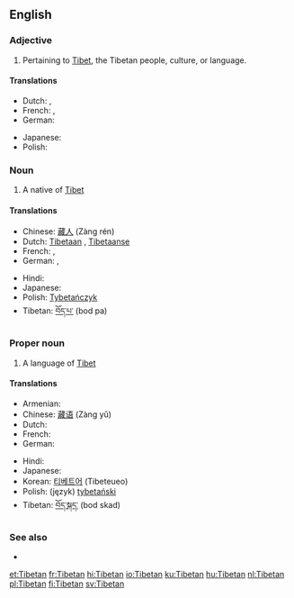 ==English==

===Adjective===
{{en-adj|-}}

# Pertaining to [[Tibet]], the Tibetan people, culture, or language.

====Translations====
{{trans-top|pertaining to Tibet}}
* Dutch: {{t+|nl|Tibetaans}}, {{t|nl|Tibetaanse}}
* French: {{t+|fr|tibétain|m}}, {{t+|fr|tibétaine|f}}
* German: {{t-|de|tibetisch}}
{{trans-mid}}
* Japanese: {{t|ja|チベットの|tr=Chibetto no|sc=Jpan}}
* Polish: {{t+|pl|tybetański|m}}
{{trans-bottom}}

===Noun===
{{en-noun}}

# A native of [[Tibet]]

====Translations====
{{trans-top|a person}}
* Chinese: [[藏人]] (Zàng rén)
* Dutch: [[Tibetaan]] {{m}}, [[Tibetaanse]] {{f}}
* French: {{t+|fr|Tibétain|m}}, {{t+|fr|Tibétaine|f}}
* German: {{t-|de|Tibeter|m}}, {{t-|de|Tibeterin|f}}
{{trans-mid}}
* Hindi: {{t+|hi|तिब्बती|sc=Deva|xs=Hindi}}
* Japanese: {{t|ja|チベット人|tr=Chibetto jin|sc=Jpan}}
* Polish: [[Tybetańczyk]] {{m}}
* Tibetan: [[བོད་པ་]] (bod pa)
{{trans-bottom}}

===Proper noun===
{{wikipedia}}
{{en-proper noun}}

# A language of [[Tibet]]

====Translations====
{{trans-top|a language}}
* Armenian: {{t|hy|տիբեթերեն|sc=Armn|tr=tibet’eren}}
* Chinese: [[藏语]] (Zàng yǔ)
* Dutch: {{t+|nl|Tibetaans|n}}
* French: {{t+|fr|tibétain|m}}
* German: {{t-|de|Tibetisch}}
{{trans-mid}}
* Hindi: {{t+|hi|तिब्बती|sc=Deva|xs=Hindi}}
* Japanese: {{t-|ja|チベット語|tr=Chibettogo|sc=Jpan}}
* Korean: [[티베트어]] (Tibeteueo)
* Polish: (język) [[tybetański]]
* Tibetan: [[བོད་སྐད་]] (bod skad)
{{trans-bottom}}

===See also===
{{interwiktionary|code=bo}}
* {{ISO 639|link=Ethnologue|1code=bo|code=bod}}

[[et:Tibetan]]
[[fr:Tibetan]]
[[hi:Tibetan]]
[[io:Tibetan]]
[[ku:Tibetan]]
[[hu:Tibetan]]
[[nl:Tibetan]]
[[pl:Tibetan]]
[[fi:Tibetan]]
[[sv:Tibetan]]